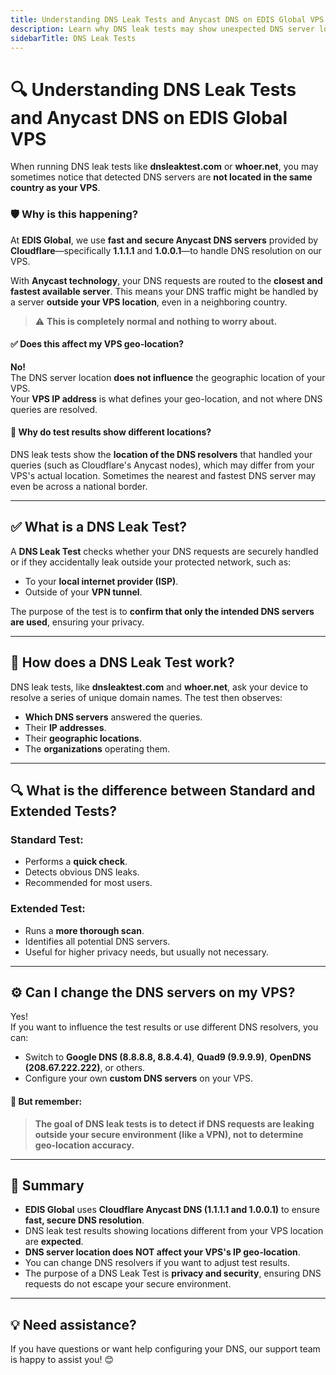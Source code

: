 ```yaml
---
title: Understanding DNS Leak Tests and Anycast DNS on EDIS Global VPS
description: Learn why DNS leak tests may show unexpected DNS server locations on EDIS Global VPS, how Anycast DNS works, and why this does not affect your geo-location.
sidebarTitle: DNS Leak Tests
---
```




# 🔍 Understanding DNS Leak Tests and Anycast DNS on EDIS Global VPS

When running DNS leak tests like **dnsleaktest.com** or **whoer.net**, you may sometimes notice that detected DNS servers are **not located in the same country as your VPS**.

### 🛡️ Why is this happening?

At **EDIS Global**, we use **fast and secure Anycast DNS servers** provided by **Cloudflare**—specifically **1.1.1.1** and **1.0.0.1**—to handle DNS resolution on our VPS.  

With **Anycast technology**, your DNS requests are routed to the **closest and fastest available server**. This means your DNS traffic might be handled by a server **outside your VPS location**, even in a neighboring country.  

> ⚠️ **This is completely normal and nothing to worry about.**

#### ✅ Does this affect my VPS geo-location?
**No!**  
The DNS server location **does not influence** the geographic location of your VPS.  
Your **VPS IP address** is what defines your geo-location, and not where DNS queries are resolved.

#### 🔄 Why do test results show different locations?
DNS leak tests show the **location of the DNS resolvers** that handled your queries (such as Cloudflare's Anycast nodes), which may differ from your VPS's actual location. Sometimes the nearest and fastest DNS server may even be across a national border.

---

## ✅ What is a DNS Leak Test?

A **DNS Leak Test** checks whether your DNS requests are securely handled or if they accidentally leak outside your protected network, such as:
- To your **local internet provider (ISP)**.
- Outside of your **VPN tunnel**.

The purpose of the test is to **confirm that only the intended DNS servers are used**, ensuring your privacy.

---

## 🧪 How does a DNS Leak Test work?

DNS leak tests, like **dnsleaktest.com** and **whoer.net**, ask your device to resolve a series of unique domain names. The test then observes:
- **Which DNS servers** answered the queries.
- Their **IP addresses**.
- Their **geographic locations**.
- The **organizations** operating them.

---

## 🔍 What is the difference between Standard and Extended Tests?

### Standard Test:
- Performs a **quick check**.
- Detects obvious DNS leaks.
- Recommended for most users.

### Extended Test:
- Runs a **more thorough scan**.
- Identifies all potential DNS servers.
- Useful for higher privacy needs, but usually not necessary.

---

## ⚙️ Can I change the DNS servers on my VPS?

Yes!  
If you want to influence the test results or use different DNS resolvers, you can:
- Switch to **Google DNS (8.8.8.8, 8.8.4.4)**, **Quad9 (9.9.9.9)**, **OpenDNS (208.67.222.222)**, or others.
- Configure your own **custom DNS servers** on your VPS.

#### 🔑 But remember:
> **The goal of DNS leak tests is to detect if DNS requests are leaking outside your secure environment (like a VPN), not to determine geo-location accuracy.**

---

## 📝 Summary
- **EDIS Global** uses **Cloudflare Anycast DNS (1.1.1.1 and 1.0.0.1)** to ensure **fast, secure DNS resolution**.
- DNS leak test results showing locations different from your VPS location are **expected**.
- **DNS server location does NOT affect your VPS's IP geo-location**.
- You can change DNS resolvers if you want to adjust test results.
- The purpose of a DNS Leak Test is **privacy and security**, ensuring DNS requests do not escape your secure environment.

---

## 💡 Need assistance?
If you have questions or want help configuring your DNS, our support team is happy to assist you! 😊